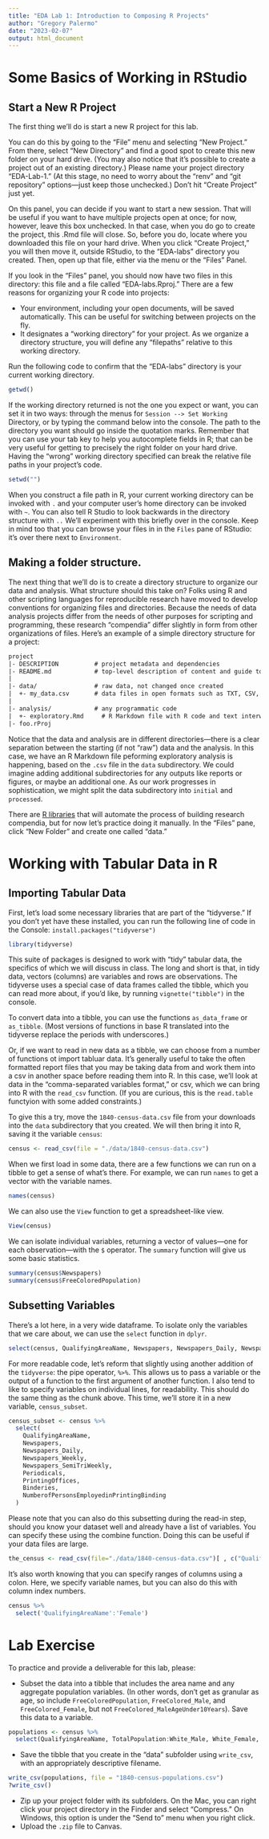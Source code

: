 ```yaml
---
title: "EDA Lab 1: Introduction to Composing R Projects"
author: "Gregory Palermo"
date: "2023-02-07"
output: html_document
---
```


# Some Basics of Working in RStudio

## Start a New R Project

The first thing we'll do is start a new R project for this lab.

You can do this by going to the "File" menu and selecting "New Project." From there, select "New Directory" and find a good spot to create this new folder on your hard drive. (You may also notice that it's possible to create a project out of an existing directory.) Please name your project directory "EDA-Lab-1." (At this stage, no need to worry about the "renv" and "git repository" options—just keep those unchecked.) Don't hit "Create Project" just yet.

On this panel, you can decide if you want to start a new session. That will be useful if you want to have multiple projects open at once; for now, however, leave this box unchecked. In that case, when you do go to create the project, this .Rmd file will close. So, before you do, locate where you downloaded this file on your hard drive. When you click "Create Project," you will then move it, outside RStudio, to the "EDA-labs" directory you created. Then, open up that file, either via the menu or the "Files" Panel. 

If you look in the "Files" panel, you should now have two files in this directory: this file and a file called "EDA-labs.Rproj." There are a few reasons for organizing your R code into projects: 

- Your environment, including your open documents, will be saved automatically. This can be useful for switching between projects on the fly.
- It designates a "working directory" for your project. As we organize a directory structure, you will define any "filepaths" relative to this working directory.

Run the following code to confirm that the "EDA-labs" directory is your current working directory.

```r
getwd()
```

If the working directory returned is not the one you expect or want, you can set it in two ways: through the menus for `Session --> Set Working` Directory, or by typing the command below into the console. The path to the directory you want should go inside the quotation marks. Remember that you can use your tab key to help you autocomplete fields in R; that can be very useful for getting to precisely the right folder on your hard drive. Having the "wrong" working directory specified can break the relative file paths in your project's code.

```r
setwd("")
```

When you construct a file path in R, your current working directory can be invoked with `.` and your computer user's home directory can be invoked with `~`. You can also tell R Studio to look backwards in the directory structure with `..` We'll experiment with this briefly over in the console. Keep in mind too that you can browse your files in in the `Files` pane of RStudio: it's over there next to `Environment`.

## Making a folder structure.

The next thing that we'll do is to create a directory structure to organize our data and analysis. What structure should this take on? Folks using R and other scripting languages for reproducible research have moved to develop conventions for organizing files and directories. Because the needs of data analysis projects differ from the needs of other purposes for scripting and programming, these research "compendia" differ slightly in form from other organizations of files. Here's an example of a simple directory structure for a project:

```txt
project
|- DESCRIPTION          # project metadata and dependencies 
|- README.md            # top-level description of content and guide to users
|
|- data/                # raw data, not changed once created
|  +- my_data.csv       # data files in open formats such as TXT, CSV, TSV, etc.
|
|- analysis/            # any programmatic code 
|  +- exploratory.Rmd     # R Markdown file with R code and text interwoven
|- foo.rProj
```

Notice that the data and analysis are in different directories—there is a clear separation between the starting (if not "raw") data and the analysis. In this case, we have an R Markdown file peforming exploratory analysis is happening, based on the `.csv` file in the `data` subdirectory. We could imagine adding additional subdirectories for any outputs like reports or figures, or maybe an additional one. As our work progresses in sophistication, we might split the data subdirectory into `initial` and `processed`.

There are [R libraries](https://marce10.github.io/sketchy/index.html) that will automate the process of building research compendia, but for now let's practice doing it manually. In the "Files" pane, click "New Folder" and create one called "data."

# Working with Tabular Data in R

## Importing Tabular Data

First, let's load some necessary libraries that are part of the "tidyverse." If you don't yet have these installed, you can run the following line of code in the Console: `install.packages("tidyverse")`

```r
library(tidyverse)
```

This suite of packages is designed to work with "tidy" tabular data, the specifics of which we will discuss in class. The long and short is that, in tidy data, vectors (columns) are variables and rows are observations. The tidyverse uses a special case of data frames called the tibble, which you can read more about, if you'd like, by running `vignette("tibble")` in the console. 

To convert data into a tibble, you can use the functions `as_data_frame` or `as_tibble`. (Most versions of functions in base R translated into the tidyverse replace the periods with underscores.) 

Or, if we want to read in new data as a tibble, we can choose from a number of functions ot import tabluar data. It's generally useful to take the often formatted report files that you may be taking data from and work them into a csv in another space before reading them into R. In this case, we'll look at data in the "comma-separated variables format," or csv, which we can bring into R with the `read_csv` function. (If you are curious, this is the `read.table` functyion with some added constraints.)

To give this a try, move the `1840-census-data.csv` file from your downloads into the `data` subdirectory that you created. We will then bring it into R, saving it the variable `census`:

```r
census <- read_csv(file = "./data/1840-census-data.csv")
```

When we first load in some data, there are a few functions we can run on a tibble to get a sense of what's there. For example, we can run `names` to get a vector with the variable names.

```r
names(census)
```

We can also use the `View` function to get a spreadsheet-like view.

```r
View(census)
```

We can isolate individual variables, returning a vector of values—one for each observation—with the `$` operator. The `summary` function will give us some basic statistics.

```r
summary(census$Newspapers)
summary(census$FreeColoredPopulation)
```

## Subsetting Variables

There's a lot here, in a very wide dataframe. To isolate only the variables that we care about, we can use the `select` function in `dplyr`.

```r
select(census, QualifyingAreaName, Newspapers, Newspapers_Daily, Newspapers_Weekly, Newspapers_SemiTriWeekly, Periodicals, PrintingOffices, Binderies, NumberofPersonsEmployedinPrintingBinding)
```

For more readable code, let's reform that slightly using another addition of the `tidyverse`: the pipe operator, `%>%`. This allows us to pass a variable or the output of a function to the first argument of another function. I also tend to like to specify variables on individual lines, for readability. This should do the same thing as the chunk above. This time, we'll store it in a new variable, `census_subset`.

```r
census_subset <- census %>%
  select(
    QualifyingAreaName,
    Newspapers,
    Newspapers_Daily,
    Newspapers_Weekly,
    Newspapers_SemiTriWeekly,
    Periodicals,
    PrintingOffices,
    Binderies,
    NumberofPersonsEmployedinPrintingBinding
  )
```

Please note that you can also do this subsetting during the read-in step, should you know your dataset well and already have a list of variables. You can specify these using the combine function. Doing this can be useful if your data files are large.

```r

the_census <- read_csv(file="./data/1840-census-data.csv")[ , c("QualifyingAreaName", "Newspapers", "Newspapers_Daily", "Newspapers_Weekly", "Newspapers_SemiTriWeekly", "Periodicals", "PrintingOffices")]

```

It's also worth knowing that you can specify ranges of columns using a colon. Here, we specify variable names, but you can also do this with column index numbers.

```r
census %>%
  select('QualifyingAreaName':'Female')
```

# Lab Exercise

To practice and provide a deliverable for this lab, please:

- Subset the data into a tibble that includes the area name and any aggregate population variables. (In other words, don't get as granular as age, so include `FreeColoredPopulation`, `FreeColored_Male`, and `FreeColored_Female`, but not `FreeColored_MaleAgeUnder10Years`). Save this data to a variable.
```r
populations <- census %>%
  select(QualifyingAreaName, TotalPopulation:White_Male, White_Female, FreeColoredPopulation, FreeColored_Male, FreeColored_Female, SlavePopulation, Slave_Male, Slave_Female, FreePersons: PensionersofRevolutionaryWarorMilitaryService, CollegeUniversityStudents:LiterateWhiteAge20andOver, NumberofPersonsEmployedinPrintingBinding)
```
- Save the tibble that you create in the "data" subfolder using `write_csv`, with an appropriately descriptive filename.
```r
write_csv(populations, file = "1840-census-populations.csv")
?write_csv()
```
- Zip up your project folder with its subfolders. On the Mac, you can right click your project directory in the Finder and select "Compress." On Windows, this option is under the "Send to" menu when you right click.
- Upload the `.zip` file to Canvas.